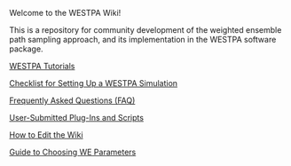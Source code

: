 Welcome to the WESTPA Wiki!

This is a repository for community development of the weighted ensemble path sampling approach, and its implementation in the WESTPA software package.

[[WESTPA Tutorials]]

[[Checklist for Setting Up a WESTPA Simulation]]

[[Frequently Asked Questions (FAQ)]]

[[User-Submitted Plug-Ins and Scripts]]

[[How to Edit the Wiki]]

[[ Guide to Choosing WE Parameters ]]